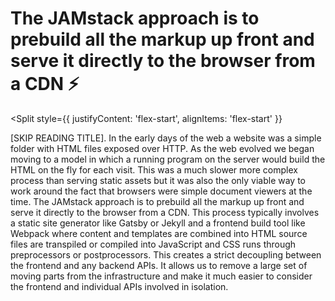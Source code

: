 
<h1>
  The JAMstack approach is to prebuild all the markup up front and serve
  it directly to the browser from a CDN ⚡️
</h1>

<Split
  style={{
    justifyContent: 'flex-start',
    alignItems: 'flex-start'
  }}
>
   <CDN />
</Split>

<Notes>
  [SKIP READING TITLE]. In the early days of the web a website was
  a simple folder with HTML files exposed over HTTP. As the web
  evolved we began moving to a model in which a running program on
  the server would build the HTML on the fly for each visit. This
  was a much slower more complex process than serving static assets
  but it was also the only viable way to work around the fact that
  browsers were simple document viewers at the time. The JAMstack
  approach is to prebuild all the markup up front and serve it directly 
  to the browser from a CDN. This process typically involves a static
  site generator like Gatsby or Jekyll and a frontend build tool like
  Webpack where content and templates are combined into HTML source
  files are transpiled or compiled into JavaScript and CSS runs through
  preprocessors or postprocessors. This creates a strict decoupling
  between the frontend and any backend APIs. It allows us to remove a
  large set of moving parts from the infrastructure and make it much
  easier to consider the frontend and individual APIs involved in
  isolation.
</Notes>

